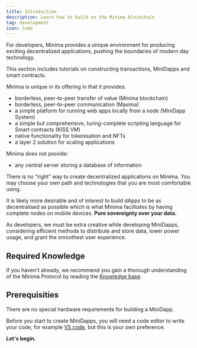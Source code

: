 ---
title: Introduction
description: Learn how to build on the Minima blockchain
tag: development
icon: Code
---

For developers, Minima provides a unique environment for producing exciting decentralized applications, pushing the boundaries of modern day technology.

This section includes tutorials on constructing transactions, MiniDapps and smart contracts.

Minima is unique in its offering in that it provides:

- borderless, peer-to-peer transfer of value (Minima blockchain)
- borderless, peer-to-peer communication (Maxima)
- a simple platform for running web apps locally from a node (MiniDapp System)
- a simple but comprehensive, turing-complete scripting language for Smart contracts (KISS VM)
- native functionality for tokenisation and NFTs
- a layer 2 solution for scaling applications

Minima does not provide:

- any central server storing a database of information

There is no “right” way to create decentralized applications on Minima. You may choose your own path and technologies that you are most comfortable using.

It is likely more desirable and of interest to build dApps to be as decentralised as possible which is what Minima facilitates by having complete nodes on mobile devices. **Pure sovereignty over your data.**

As developers, we must be extra creative while developing MiniDapps, considering efficient methods to distribute and store data, lower power usage, and grant the smoothest user experience.

## Required Knowledge

If you haven't already, we recommend you gain a thorough understanding of the Minima Protocol by reading the [Knowledge base](/docs/learn).


## Prerequisities

There are no special hardware requirements for building a MiniDapp.

Before you start to create MiniDapps, you will need a code editor to write your code, for example [VS code](https://code.visualstudio.com/download), but this is your own preference.


**Let&apos;s begin.**
